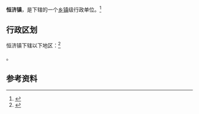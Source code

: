 {{中国乡级行政区|32/09/25/103/000}}

'''恒济镇'''，是{{PRC admin/fullname|32/09/25/103/000|3}}下辖的一个[[乡镇|乡镇]]级行政单位。<ref>{{PRC admin/ref sgc|{{PRC admin/parent|32/09/25/103/000}}}}</ref>

== 行政区划 ==

恒济镇下辖以下地区：<ref>{{PRC admin/ref sgc|32/09/25/103/000}}</ref>

{{PRC admin/children|32/09/25/103/000}}。

== 参考资料 ==

{{reflist}}

{{行政区划小作品}}
{{PRC admin/navcat|32/09/25/103/000}}